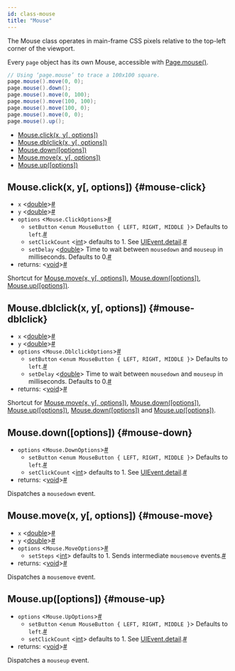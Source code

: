 ```yaml
---
id: class-mouse
title: "Mouse"
---
```


The Mouse class operates in main-frame CSS pixels relative to the top-left corner of the viewport.

Every `page` object has its own Mouse, accessible with [Page.mouse()](./api/class-page.mdx#page-mouse).

```java
// Using ‘page.mouse’ to trace a 100x100 square.
page.mouse().move(0, 0);
page.mouse().down();
page.mouse().move(0, 100);
page.mouse().move(100, 100);
page.mouse().move(100, 0);
page.mouse().move(0, 0);
page.mouse().up();
```


- [Mouse.click(x, y[, options])](./api/class-mouse.mdx#mouse-click)
- [Mouse.dblclick(x, y[, options])](./api/class-mouse.mdx#mouse-dblclick)
- [Mouse.down([options])](./api/class-mouse.mdx#mouse-down)
- [Mouse.move(x, y[, options])](./api/class-mouse.mdx#mouse-move)
- [Mouse.up([options])](./api/class-mouse.mdx#mouse-up)

## Mouse.click(x, y[, options]) {#mouse-click}
- `x`<a aria-hidden="true" tabindex="-1" class="list-anchor-link" id="mouse-x-param-x"/> &#60;[double]&#62;<a href="#mouse-x-param-x" class="list-anchor">#</a>
- `y`<a aria-hidden="true" tabindex="-1" class="list-anchor-link" id="mouse-y-param-y"/> &#60;[double]&#62;<a href="#mouse-y-param-y" class="list-anchor">#</a>
- `options`<a aria-hidden="true" tabindex="-1" class="list-anchor-link" id="mouse-options-param-options"/> &#60;`Mouse.ClickOptions`&#62;<a href="#mouse-options-param-options" class="list-anchor">#</a>
  - `setButton`<a aria-hidden="true" tabindex="-1" class="list-anchor-link" id="mouse-button-param-button"/> &#60;`enum MouseButton { LEFT, RIGHT, MIDDLE }`&#62; Defaults to `left`.<a href="#mouse-button-param-button" class="list-anchor">#</a>
  - `setClickCount`<a aria-hidden="true" tabindex="-1" class="list-anchor-link" id="mouse-click-count-param-click-count"/> &#60;[int]&#62; defaults to 1. See [UIEvent.detail].<a href="#mouse-click-count-param-click-count" class="list-anchor">#</a>
  - `setDelay`<a aria-hidden="true" tabindex="-1" class="list-anchor-link" id="mouse-delay-param-delay"/> &#60;[double]&#62; Time to wait between `mousedown` and `mouseup` in milliseconds. Defaults to 0.<a href="#mouse-delay-param-delay" class="list-anchor">#</a>
- returns:<a aria-hidden="true" tabindex="-1" class="list-anchor-link" id="mouse-click-return"/> &#60;[void]&#62;<a href="#mouse-click-return" class="list-anchor">#</a>

Shortcut for [Mouse.move(x, y[, options])](./api/class-mouse.mdx#mouse-move), [Mouse.down([options])](./api/class-mouse.mdx#mouse-down), [Mouse.up([options])](./api/class-mouse.mdx#mouse-up).

## Mouse.dblclick(x, y[, options]) {#mouse-dblclick}
- `x`<a aria-hidden="true" tabindex="-1" class="list-anchor-link" id="mouse-x-param-x"/> &#60;[double]&#62;<a href="#mouse-x-param-x" class="list-anchor">#</a>
- `y`<a aria-hidden="true" tabindex="-1" class="list-anchor-link" id="mouse-y-param-y"/> &#60;[double]&#62;<a href="#mouse-y-param-y" class="list-anchor">#</a>
- `options`<a aria-hidden="true" tabindex="-1" class="list-anchor-link" id="mouse-options-param-options"/> &#60;`Mouse.DblclickOptions`&#62;<a href="#mouse-options-param-options" class="list-anchor">#</a>
  - `setButton`<a aria-hidden="true" tabindex="-1" class="list-anchor-link" id="mouse-button-param-button"/> &#60;`enum MouseButton { LEFT, RIGHT, MIDDLE }`&#62; Defaults to `left`.<a href="#mouse-button-param-button" class="list-anchor">#</a>
  - `setDelay`<a aria-hidden="true" tabindex="-1" class="list-anchor-link" id="mouse-delay-param-delay"/> &#60;[double]&#62; Time to wait between `mousedown` and `mouseup` in milliseconds. Defaults to 0.<a href="#mouse-delay-param-delay" class="list-anchor">#</a>
- returns:<a aria-hidden="true" tabindex="-1" class="list-anchor-link" id="mouse-dblclick-return"/> &#60;[void]&#62;<a href="#mouse-dblclick-return" class="list-anchor">#</a>

Shortcut for [Mouse.move(x, y[, options])](./api/class-mouse.mdx#mouse-move), [Mouse.down([options])](./api/class-mouse.mdx#mouse-down), [Mouse.up([options])](./api/class-mouse.mdx#mouse-up), [Mouse.down([options])](./api/class-mouse.mdx#mouse-down) and [Mouse.up([options])](./api/class-mouse.mdx#mouse-up).

## Mouse.down([options]) {#mouse-down}
- `options`<a aria-hidden="true" tabindex="-1" class="list-anchor-link" id="mouse-options-param-options"/> &#60;`Mouse.DownOptions`&#62;<a href="#mouse-options-param-options" class="list-anchor">#</a>
  - `setButton`<a aria-hidden="true" tabindex="-1" class="list-anchor-link" id="mouse-button-param-button"/> &#60;`enum MouseButton { LEFT, RIGHT, MIDDLE }`&#62; Defaults to `left`.<a href="#mouse-button-param-button" class="list-anchor">#</a>
  - `setClickCount`<a aria-hidden="true" tabindex="-1" class="list-anchor-link" id="mouse-click-count-param-click-count"/> &#60;[int]&#62; defaults to 1. See [UIEvent.detail].<a href="#mouse-click-count-param-click-count" class="list-anchor">#</a>
- returns:<a aria-hidden="true" tabindex="-1" class="list-anchor-link" id="mouse-down-return"/> &#60;[void]&#62;<a href="#mouse-down-return" class="list-anchor">#</a>

Dispatches a `mousedown` event.

## Mouse.move(x, y[, options]) {#mouse-move}
- `x`<a aria-hidden="true" tabindex="-1" class="list-anchor-link" id="mouse-x-param-x"/> &#60;[double]&#62;<a href="#mouse-x-param-x" class="list-anchor">#</a>
- `y`<a aria-hidden="true" tabindex="-1" class="list-anchor-link" id="mouse-y-param-y"/> &#60;[double]&#62;<a href="#mouse-y-param-y" class="list-anchor">#</a>
- `options`<a aria-hidden="true" tabindex="-1" class="list-anchor-link" id="mouse-options-param-options"/> &#60;`Mouse.MoveOptions`&#62;<a href="#mouse-options-param-options" class="list-anchor">#</a>
  - `setSteps`<a aria-hidden="true" tabindex="-1" class="list-anchor-link" id="mouse-steps-param-steps"/> &#60;[int]&#62; defaults to 1. Sends intermediate `mousemove` events.<a href="#mouse-steps-param-steps" class="list-anchor">#</a>
- returns:<a aria-hidden="true" tabindex="-1" class="list-anchor-link" id="mouse-move-return"/> &#60;[void]&#62;<a href="#mouse-move-return" class="list-anchor">#</a>

Dispatches a `mousemove` event.

## Mouse.up([options]) {#mouse-up}
- `options`<a aria-hidden="true" tabindex="-1" class="list-anchor-link" id="mouse-options-param-options"/> &#60;`Mouse.UpOptions`&#62;<a href="#mouse-options-param-options" class="list-anchor">#</a>
  - `setButton`<a aria-hidden="true" tabindex="-1" class="list-anchor-link" id="mouse-button-param-button"/> &#60;`enum MouseButton { LEFT, RIGHT, MIDDLE }`&#62; Defaults to `left`.<a href="#mouse-button-param-button" class="list-anchor">#</a>
  - `setClickCount`<a aria-hidden="true" tabindex="-1" class="list-anchor-link" id="mouse-click-count-param-click-count"/> &#60;[int]&#62; defaults to 1. See [UIEvent.detail].<a href="#mouse-click-count-param-click-count" class="list-anchor">#</a>
- returns:<a aria-hidden="true" tabindex="-1" class="list-anchor-link" id="mouse-up-return"/> &#60;[void]&#62;<a href="#mouse-up-return" class="list-anchor">#</a>

Dispatches a `mouseup` event.

[Browser]: ./api/class-browser.mdx "Browser"
[BrowserContext]: ./api/class-browsercontext.mdx "BrowserContext"
[BrowserType]: ./api/class-browsertype.mdx "BrowserType"
[ConsoleMessage]: ./api/class-consolemessage.mdx "ConsoleMessage"
[Dialog]: ./api/class-dialog.mdx "Dialog"
[Download]: ./api/class-download.mdx "Download"
[ElementHandle]: ./api/class-elementhandle.mdx "ElementHandle"
[FileChooser]: ./api/class-filechooser.mdx "FileChooser"
[Frame]: ./api/class-frame.mdx "Frame"
[JSHandle]: ./api/class-jshandle.mdx "JSHandle"
[Keyboard]: ./api/class-keyboard.mdx "Keyboard"
[Mouse]: ./api/class-mouse.mdx "Mouse"
[Page]: ./api/class-page.mdx "Page"
[Playwright]: ./api/class-playwright.mdx "Playwright"
[PlaywrightException]: ./api/class-playwrightexception.mdx "PlaywrightException"
[Request]: ./api/class-request.mdx "Request"
[Response]: ./api/class-response.mdx "Response"
[Route]: ./api/class-route.mdx "Route"
[Selectors]: ./api/class-selectors.mdx "Selectors"
[TimeoutError]: ./api/class-timeouterror.mdx "TimeoutError"
[Touchscreen]: ./api/class-touchscreen.mdx "Touchscreen"
[Tracing]: ./api/class-tracing.mdx "Tracing"
[Video]: ./api/class-video.mdx "Video"
[WebSocket]: ./api/class-websocket.mdx "WebSocket"
[WebSocketFrame]: ./api/class-websocketframe.mdx "WebSocketFrame"
[Worker]: ./api/class-worker.mdx "Worker"
[Element]: https://developer.mozilla.org/en-US/docs/Web/API/element "Element"
[EvaluationArgument]: ./core-concepts.mdx#evaluation-argument "EvaluationArgument"
[Promise]: https://developer.mozilla.org/en-US/docs/Web/JavaScript/Reference/Global_Objects/Promise "Promise"
[iterator]: https://developer.mozilla.org/en-US/docs/Web/JavaScript/Reference/Iteration_protocols "Iterator"
[origin]: https://developer.mozilla.org/en-US/docs/Glossary/Origin "Origin"
[selector]: https://developer.mozilla.org/en-US/docs/Web/CSS/CSS_Selectors "selector"
[Serializable]: https://developer.mozilla.org/en-US/docs/Web/JavaScript/Reference/Global_Objects/JSON/stringify#Description "Serializable"
[UIEvent.detail]: https://developer.mozilla.org/en-US/docs/Web/API/UIEvent/detail "UIEvent.detail"
[UnixTime]: https://en.wikipedia.org/wiki/Unix_time "Unix Time"
[xpath]: https://developer.mozilla.org/en-US/docs/Web/XPath "xpath"

[boolean]: https://docs.oracle.com/javase/tutorial/java/nutsandbolts/datatypes.html "boolean"
[byte&#91;&#93;]: https://docs.oracle.com/javase/tutorial/java/nutsandbolts/datatypes.html "byte[]"
[Consumer]: https://docs.oracle.com/javase/8/docs/api/java/util/function/Consumer.html "Consumer"
[double]: https://docs.oracle.com/javase/tutorial/java/nutsandbolts/datatypes.html "double"
[InputStream]: https://docs.oracle.com/javase/8/docs/api/java/io/InputStream.html "InputStream"
[int]: https://docs.oracle.com/javase/tutorial/java/nutsandbolts/datatypes.html "int"
[List]: https://docs.oracle.com/javase/8/docs/api/java/util/List.html "List"
[Map]: https://docs.oracle.com/javase/8/docs/api/java/util/Map.html "Map"
[null]: https://docs.oracle.com/javase/specs/jls/se8/html/jls-3.html#jls-3.10.7 "null"
[Object]: https://docs.oracle.com/javase/8/docs/api/java/lang/Object.html "Object"
[Path]: https://docs.oracle.com/javase/8/docs/api/java/nio/file/Path.html "Path"
[Pattern]: https://docs.oracle.com/javase/8/docs/api/java/util/regex/Pattern.html "Pattern"
[Predicate]: https://docs.oracle.com/javase/8/docs/api/java/util/function/Predicate.html "Predicate"
[void]: https://docs.oracle.com/javase/tutorial/java/javaOO/methods.html "void"
[Runnable]: https://docs.oracle.com/javase/8/docs/api/java/lang/Runnable.html "Runnable"
[RuntimeException]: https://docs.oracle.com/javase/8/docs/api/java/lang/RuntimeException.html "RuntimeException"
[String]: https://docs.oracle.com/javase/8/docs/api/java/lang/String.html "String"

[all available image tags]: https://mcr.microsoft.com/v2/playwright/java/tags/list "all available image tags"
[Docker Hub]: https://hub.docker.com/_/microsoft-playwright-java "Docker Hub"
[Dockerfile.focal]: https://github.com/microsoft/playwright-java/blob/master/Dockerfile.focal "Dockerfile.focal"